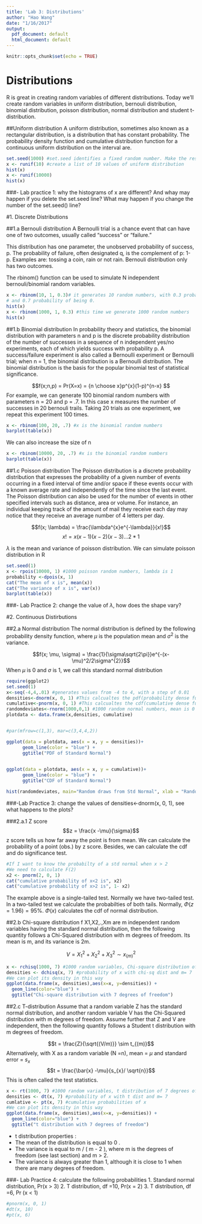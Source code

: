 ---
title: 'Lab 3: Distributions'
author: "Hao Wang"
date: "1/16/2017"
output:
  pdf_document: default
  html_document: default
---

```{r setup, include=FALSE}
knitr::opts_chunk$set(echo = TRUE)
```

# Distributions
R is great in creating random variables of different distributions. Today we'll create random variables in uniform distribution, bernouli distribution, binomial distribution, poisson distribution,
normal distribution and student t-distribution.

##Uniform distribution 
A uniform distribution, sometimes also known as a rectangular distribution, is a distribution that has constant probability. The probability density function and cumulative distribution function for a continuous uniform distribution on the interval are. 

```{r}
set.seed(1000) #set.seed identifies a fixed random number. Make the results reproducible
x <- runif(10) #create a list of 10 values of uniform distribution
hist(x)
x <- runif(10000)
hist(x)
```

###- Lab practice 1: why the histograms of x are different? And whay may happen if you delete the set.seed line? What may happen if you change the number of the set.seed() line?



#1. Discrete Distributions

##1.a Bernouli distribution
A Bernoulli trial is a chance event that can have one of two outcomes, usually called "success" or "failure."

This distribution has one parameter, the unobserved probability of success, p. The probability of failure, often designated q, is the complement of p: 1-p. Examples are: tossing a coin, rain or not rain. Bernouli distribution only has two outcomes. 

The rbinom() function can be used to simulate N independent bernouli/binomial random variables.
```{r}
x <- rbinom(10, 1, 0.3)# it generates 10 random numbers, with 0.3 probability of being 1
# and 0.7 probability of being 0.
hist(x)
x <- rbinom(1000, 1, 0.3) #this time we generate 1000 random numbers
hist(x)
```


##1.b Binomial distribution
In probability theory and statistics, the binomial distribution with parameters n and p is the discrete probability distribution of the number of successes in a sequence of n independent yes/no experiments, each of which yields success with probability p. A success/failure experiment is also called a Bernoulli experiment or Bernoulli trial; when n = 1, the binomial distribution is a Bernoulli distribution. The binomial distribution is the basis for the popular binomial test of statistical significance.

$$f(x;n,p) = Pr(X=x) = {n \choose x}p^{x}(1-p)^{n-x} $$
For example, we can generate 100 binomial random numbers with parameters n = 20 and p = .7. In this case x measures the number of successes in 20 bernouli trails. Taking 20 trials as one experiment, we repeat this experiment 100 times. 

```{r}
x <- rbinom(100, 20, .7) #x is the binomial random numbers
barplot(table(x))
```

We can also increase the size of n 

```{r binomial}
x <- rbinom(10000, 20, .7) #x is the binomial random numbers
barplot(table(x))
```


##1.c Poisson distribution
The Poisson distribution is a discrete probability distribution that expresses the probability of a given number of events occurring in a fixed interval of time and/or space if these events occur with a known average rate and independently of the time since the last event. The Poisson distribution can also be used for the number of events in other specified intervals such as distance, area or volume. For instance, an individual keeping track of the amount of mail they receive each day may notice that they receive an average number of 4 letters per day. 

$$f(x; \lambda) = \frac{\lambda^{x}e^{-\lambda}}{x!}$$
$$x! = x(x-1)(x-2)(x-3)...2*1$$






$\lambda$ is the mean and variance of poisson distribution. We can simulate poisson distribution in R
```{r poisson}
set.seed(1)
x <- rpois(10000, 1) #1000 poisson random numbers, lambda is 1
probability <-dpois(x, 1) 
cat("The mean of x is", mean(x))
cat("The variance of x is", var(x))
barplot(table(x))
```


###- Lab Practice 2: change the value of $\lambda$, how does the shape vary? 



#2. Continuous Distirbutions

##2.a Normal distribution
The normal distribution is defined by the following probability density function, where $\mu$ is the population mean and $\sigma^2$ is the variance.

$$f(x; \mu, \sigma) = \frac{1}{\sigma\sqrt{2\pi}}e^{-(x-\mu)^2/2\sigma^{2}}$$
When $\mu$ is 0 and $\sigma$ is 1, we call this standard normal distribution
```{r}
require(ggplot2)
set.seed(1)
x<-seq(-4,4,.01) #generates values from -4 to 4, with a step of 0.01
densities<-dnorm(x, 0, 1) #This calcualtes the pdf(probability dense function) of std normal
cumulative<-pnorm(x, 0, 1) #This calcualtes the cdf(cumulative dense function) of std normal
randomdeviates<-rnorm(1000,0,1) #1000 random normal numbers, mean is 0 and std is 1
plotdata <- data.frame(x,densities, cumulative)


#par(mfrow=c(1,3), mar=c(3,4,4,2))

ggplot(data = plotdata, aes(x = x, y = densities))+
      geom_line(color = "blue") +
      ggtitle("PDF of Standard Normal")
    

ggplot(data = plotdata, aes(x = x, y = cumulative))+
      geom_line(color = "blue") +
      ggtitle("CDF of Standard Normal")

hist(randomdeviates, main="Random draws from Std Normal", xlab = "Random Draw", cex.axis=.8, xlim=c(-4,4))
```

###-Lab Practice 3: change the values of densities<-dnorm(x, 0, 1), see what happens to the plots?

###2.a.1 Z score
$$z = \frac{x -\mu}{\sigma}$$
z score tells us how far away the point is from mean. We can calculate the probability of a point (obs.) by z score. Besides, we can calculate the cdf and do significance test. 

```{r}
#If I want to know the probabilty of a std normal when x > 2 
#We need to calculate F(2)
x2 <- pnorm(2, 0, 1)
cat("cumulative probability of x<2 is", x2)
cat("cumulative probability of x>2 is", 1- x2)
```
The example above is a single-tailed test. Normally we have two-tailed test. In a two-tailed test we calculate the probabilties of both tails. Normally, $\Phi(z =1.96) = 95\%$. $\Phi(x)$ calculates the cdf of normal distribution.


##2.b Chi-square distribution
f X1,X2,.,Xm are m independent random variables having the standard normal distribution, then the following quantity follows a Chi-Squared distribution with m degrees of freedom. Its mean is m, and its variance is 2m.

$$V = X_{1}^2 + X_{2}^2 + X_{3}^2 \sim x_{(m)}^2$$


```{r}
x <- rchisq(1000, 7) #1000 random variables, Chi-square distribution of 7 degrees of freedom
densities <- dchisq(x, 7) #probability of x with chi-sq dist and m= 7
#We can plot its density in this way
ggplot(data.frame(x, densities),aes(x=x, y=densities)) +
  geom_line(color="blue") +
  ggtitle("Chi-square distribution with 7 degrees of freedom")
```



##2.c T-distribution
Assume that a random variable Z has the standard normal distribution, and another random variable V has the Chi-Squared distribution with m degrees of freedom. Assume further that Z and V are independent, then the following quantity follows a Student t distribution with m degrees of freedom.

$$t = \frac{Z}{\sqrt{(V/m)}} \sim t_{(m)}$$
Alternatively, with X as a random variable (N =n), mean = $\mu$ and standard error = $s_x$ 
$$t = \frac{\bar{x} -\mu}{s_{x}/ \sqrt{n}}$$
This is often called the test statistics. 



```{r}
x <- rt(1000, 7) #1000 random variables, t distribution of 7 degrees of freedom
densities <- dt(x, 7) #probability of x with t dist and m= 7
cumlative <- pt(x, 7) #cumulative probabilities of x
#We can plot its density in this way
ggplot(data.frame(x, densities),aes(x=x, y=densities)) +
  geom_line(color="blue") +
  ggtitle("t distribution with 7 degrees of freedom")
```

- t distribution properties :
* The mean of the distribution is equal to 0 .
* The variance is equal to m / ( m - 2 ), where m is the  degrees of freedom (see last section) and m > 2.
* The variance is always greater than 1, although it is close to 1 when there are many degrees of freedom.



###- Lab Practice 4: calculate the following probabilities
1. Standard normal distribution, Pr(x > 3)
2. T distribution, df =10, Pr(x = 2)
3. T distribution, df =6, Pr (x < 1)
  
```{r}
#pnorm(x, 0, 1)
#dt(x, 10)
#pt(x, 6)
```



